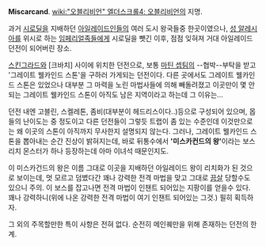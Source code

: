 '''Miscarcand'''. [[wiki:"오블리비언" 엘더스크롤4: 오블리비언]]의 지명.

과거 [[시로딜]]을 지배하던 [[아일레이드]]인들의 여러 도시 왕국들중 한곳이였으나, [[성 알레시아]]를 위시로 하는 [[임페리얼]]족들에게 시로딜을 뺏긴 이후, 점점 잊혀져 거대 아일레이드 던전이 되어버린 장소.

[[스킨그라드]]와 [크바치] 사이에 위치한 던전으로, 보통 [[마틴 셉팀]]의 --협박--부탁을 받고 '그레이트 웰카인드 스톤'을 구하러 가게되는 던전이다. 다른 곳에서도 그레이트 웰카인드 스톤은 있었으나 대부분 그 마력을 노린 마법사들에 의해 빼돌려졌고 이곳만이 몇 안되는 그레이트 웰카인드 스톤이 아직도 남은 지역이라고 하는데 그 이유는...

던전 내엔 고블린, 스켈레톤, 좀비(대부분이 헤드리스이다..)등으로 구성되어 있으며, 몹들의 난이도는 중 정도이고 다른 던전들이 그렇듯 트랩이 좀 있는 수준인데 이것만으로는 왜 이곳의 스톤이 아직까지 무사한지 설명되지 않는다. 그러나, 그레이트 웰카인드 스톤을 뽑아내는 순간 진상이 밝혀지는데, 바로 뒤통수에서 ''' '미스카컨드의 왕' '''이라는 보스 리치 몬스터가 하나 등장하는데 아마 이녀석 때문인지도.

이 미스카건드의 왕은 이름 그대로 이곳을 지배하던 아일레이드 왕이 리치화가 된 것으로 보이는데, 멋 모르고 덤볐다간 꽤나 강력한 전격 마법을 맞고 그대로 [[끔살]] 당할수도 있으니 주의. 이 보스를 잡고나면 전격 마법이 인챈트 되어있는 지팡이를 얻을수 있다. 꽤나 강력하니(위에 나온 강력한 전격 마법이 여기 인챈트 되어있는 그것.) 필히 획득하자. 

그 외의 주목할만한 특이 사항은 전혀 없다. 순전히 메인퀘만을 위해 존재하는 던전의 한계.
